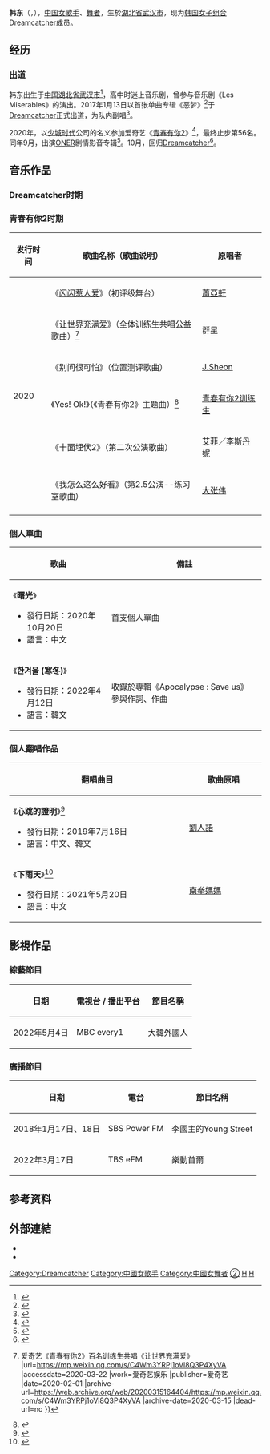 {{otheruses|韩东}}
{{藝人
| 姓名 = 韩东
| 類型 = 女藝人
| 圖片 = [[file:180127_DREAMCATCHER_드림캐쳐_분당_버스킹_HANDONG_한동.png|250px]]
| 圖片尺寸 = 
| 圖片簡介 = 攝於2018年1月27日的Dreamcatcher盆唐公演
| 外文名 = 
| 本名 = 
| 羅馬拼音 = Han Dong
| 英文名 = 
| 其他藝名 = 한동
| 國籍 = {{PRC}}
| 民族 = [[漢族|漢族]]
| 出生名 = 
| 出生日期 = {{birth_date_and_age|1996|3|26}}
| 出生地點 = {{CHN}}[[湖北省|湖北省]][[武汉市|武汉市]]
| 職業 = [[歌手|歌手]]、[[舞者|舞者]]
| 語言 = [[普通话|普通话]]、[[韓語|韓語]]
| 教育程度 = [[世宗大学|世宗大学]]实用音乐系
| 宗教信仰 = 
| 配偶 = 
| 出道日期 = {{start date and age|2017|1|13}}
| 出道作 = {{KOR}}：《Chase Me》<br/>{{JAP}}：《WHAT (Japanese ver.)》
| 代表作 = 《曙光》
| 活躍年代 = 2017年至今
| 經紀公司 = [[Happy_Face娱乐|Happy Face娱乐]]（2014年～2019年2月）、[[Happy_Face娛樂|Dreamcatcher Company]]（2019年2月至今）<br/>[[少城时代|少城时代]]（中国）
| 相關團體 = [[Dreamcatcher|Dreamcatcher]]
| 網站 = 
| 綽號 = 咚咚咚咚咚東東、冰山公主、憨東、皇上
| 簽名 = [[File:Dreamcatcher_Handong_signature.png|150px]]
}}
{{Infobox Chinese
| title = 韓東
| s = 韩东
| p = Hán dōng
}}
{{Korean
| hangul = 한동
| rr = Handong
| mr = Handong
}}
'''韩东'''（{{lang-ko|한동 }}，{{bd|1996年|3月26日}}），[[中国|中国]][[女歌手|女歌手]]、[[舞者|舞者]]，生於[[湖北省|湖北省]][[武汉市|武汉市]]，现为[[韩国|韩国]][[女子组合|女子组合]][[Dreamcatcher|Dreamcatcher]]成员。

== 经历 ==
{{for|所屬團體之經歷|Dreamcatcher#Dreamcatcher時期簡歷}}
=== 出道 ===
韩东出生于[[中华人民共和国|中国]][[湖北省|湖北省]][[武汉市|武汉市]]<ref>{{cite news |author=김현식 |title=中서 근황 전한 한동 "드림캐쳐 멤버·팬들 그리워요" [인터뷰] |url=https://www.edaily.co.kr/news/read?newsId=01367766625832880&mediaCodeNo=258 |accessdate=2020-10-25 |work=이데일리 |date=2020-07-09 |language=ko |archive-date=2020-10-25 |archive-url=https://web.archive.org/web/20201025055128/https://www.edaily.co.kr/news/read?newsId=01367766625832880&mediaCodeNo=258 |dead-url=no }}</ref>，高中时迷上音乐剧，曾参与音乐剧《Les Miserables》的演出。2017年1月13日以首张单曲专辑《恶梦》<ref>{{cite web|title=DREAM CATCHER《CHASE ME》MV|url=https://www.kpopn.com/2017/01/13/dream-catcher%e3%80%8achase-me%e3%80%8bmv|website=kpopn|4=|accessdate=2020-10-23|archive-date=2020-10-27|archive-url=https://web.archive.org/web/20201027171952/https://www.kpopn.com/2017/01/13/dream-catcher%e3%80%8achase-me%e3%80%8bmv|dead-url=no}}</ref>于[[Dreamcatcher|Dreamcatcher]]正式出道，为队内副唱<ref>{{cite web|title='밍스' 아닙니다…'드림캐쳐'입니다|url=https://n.news.naver.com/entertain/article/003/0007740110|accessdate=2020-10-23|archive-date=2020-01-27|archive-url=https://web.archive.org/web/20200127074340/https://n.news.naver.com/entertain/article/003/0007740110|dead-url=no}}</ref>。

2020年，以[[少城时代|少城时代]]公司的名义参加爱奇艺《[[青春有你2|青春有你2]]》<ref>{{cite web|title=《青春有你2》官宣109位训练生，蔡徐坤公布考核标准|url=http://www.bjnews.com.cn/ent/2020/01/15/674889.html|website=新京报网|accessdate=2020-04-07|archive-date=2020-03-15|archive-url=https://web.archive.org/web/20200315164225/http://www.bjnews.com.cn/ent/2020/01/15/674889.html|dead-url=no}}</ref>，最终止步第56名。同年9月，出演[[ONER|ONER]]剧情影音专辑<ref>{{cite news |editor=吴丰丰 |title=韩东出演ONER音乐微电影 初尝演技诠释双重人格 |url=http://www.southyule.com/star/2020-09-14/37009.html |accessdate=2020-10-25 |work=南方娱乐网 |date=2020-09-14 |archive-date=2020-10-25 |archive-url=https://web.archive.org/web/20201025013356/http://www.southyule.com/star/2020-09-14/37009.html |dead-url=no }}</ref>。10月，回归[[Dreamcatcher|Dreamcatcher]]<ref>{{cite news |author=Rachel |title=Dreamcatcher終於全員團聚！ 11月再度開線上演唱會 |url=https://www.koreastardaily.com/tc/news/130937 |accessdate=2020-10-25 |work=KSD韓星網 |date=2020-10-17 |archive-date=2020-10-25 |archive-url=https://web.archive.org/web/20201025060047/https://www.koreastardaily.com/tc/news/130937 |dead-url=no }}</ref>。

==音乐作品==
=== Dreamcatcher时期 ===
{{for|所屬團體之共同作品|Dreamcatcher#Dreamcatcher時期音樂作品}}
=== 青春有你2时期 ===
{|class="wikitable"style=text-align:left;font-size:97%
!发行时间 || 歌曲名称（歌曲说明）|| 原唱者 
|-
| rowspan="10"|2020
| 《[[闪闪惹人爱|闪闪惹人爱]]》（初评级舞台）|| [[蕭亞軒|蕭亞軒]]
|-
| 《[[让世界充满爱|让世界充满爱]]》（全体训练生共唱公益歌曲）<ref>{{cite news |title=抗击疫情和TA一起行动 {{!}} 爱奇艺《青春有你2》百名训练生共唱《让世界充满爱》 |url=https://mp.weixin.qq.com/s/C4Wm3YRPj1oVl8Q3P4XyVA |accessdate=2020-03-22 |work=爱奇艺娱乐 |publisher=爱奇艺 |date=2020-02-01 |archive-url=https://web.archive.org/web/20200315164404/https://mp.weixin.qq.com/s/C4Wm3YRPj1oVl8Q3P4XyVA |archive-date=2020-03-15 |dead-url=no }}</ref>
| 群星
|-
| 《别问很可怕》（位置测评歌曲）
| [[J.Sheon|J.Sheon]]
|-
| 《Yes! Ok!》（《青春有你2》主题曲）<ref>{{cite news |editor=刘欢 |title=《青春有你2》发布主题曲 百位训练生一同演绎 |url=http://www.chinanews.com/yl/2020/03-18/9129837.shtml |accessdate=2020-03-22 |work=中国新闻网 |date=2020-03-18 |archive-url=https://web.archive.org/web/20200321040241/http://www.chinanews.com/yl/2020/03-18/9129837.shtml |archive-date=2020-03-21 |dead-url=no }}</ref>
| [[青春有你_(第二季)|青春有你2训练生]]
|-
| 《十面埋伏2》（第二次公演歌曲）
| [[艾菲|艾菲]]／[[李斯丹妮|李斯丹妮]]
|-
| 《我怎么这么好看》（第2.5公演--练习室歌曲）
| [[大张伟|大张伟]]
|-
|}
=== 個人單曲 ===
{|class="wikitable"
!歌曲!!備註
|-
|align="left"| 《'''曙光'''》
*發行日期：2020年10月20日
*語言：中文
|首支個人單曲
|-
|align="left"| 《'''한겨울 (寒冬)'''》
*發行日期：2022年4月12日
*語言：韓文
|收錄於專輯《Apocalypse : Save us》 
參與作詞、作曲
|}
=== 個人翻唱作品 ===
{|class="wikitable" style="text-align:center;"
!width="475px"| 翻唱曲目
!width="200px"| 歌曲原唱
|-
|align="left"| 《'''心跳的證明'''》<ref>{{cite av media|url=https://www.youtube.com/watch?v=BNqvqS4Wiv4|title=[Special Clip] Dreamcatcher(드림캐쳐) 한동 '청명한 심장소리' (영화 '장난스런 키스' OST)|date=2019-07-16|access-date=2021-04-27|}}</ref>
* 發行日期：2019年7月16日
* 語言：中文、韓文
|[[劉人語|劉人語]]
|-
|align="left"| 《'''下雨天'''》<ref>{{cite av media|url=https://www.youtube.com/watch?v=vpdNoYMk654|title=[Special Clip] Dreamcatcher(드림캐쳐) 한동 '下雨天' Cover|date=2021-05-20|access-date=2021-05-20|}}</ref>
* 發行日期：2021年5月20日
* 語言：中文
|[[南拳媽媽|南拳媽媽]]
|}

== 影視作品 ==
{{for|所屬團體之共同出演|Dreamcatcher#影視作品}}
=== 綜藝節目 ===
{|class="wikitable"
! 日期 || 電視台 / 播出平台 || 節目名稱
|-
| 2022年5月4日 || MBC every1 || 大韓外國人
|}
=== 廣播節目 ===
{|class="wikitable"
! 日期 || 電台 || 節目名稱
|-
| 2018年1月17日、18日 || SBS Power FM || 李國主的Young Street
|-
| 2022年3月17日 || TBS eFM || 樂動首爾
|}

== 参考资料 ==
{{reflist}}

==外部連結==
*{{sinaweibo|7317173686}}
*{{instagram|0.0_handong|韓東}}{{ko}}

{{Dreamcatcher}}
{{Happy Face娛樂}}
{{青春有你 (第二季)}}

[[Category:Dreamcatcher|Category:Dreamcatcher]]
[[Category:中國女歌手|Category:中國女歌手]]
[[Category:中國女舞者|Category:中國女舞者]]
[[Category:青春有你第二季选手|②]]
[[Category:韩国女团出道的中国成员|H]]
[[Category:在韓國的中國人|H]]